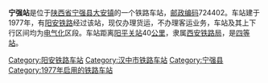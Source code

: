 {{noteTA
|1=zh-cn:始发车次; zh-hk:列車班次;
|2=zh-cn:车次; zh-hk:班次;
}}
{{Infobox China railway station 
|车站名称 = 宁强站
|车站名称拼音 = 
|车站地址 = [[陕西省|陕西省]][[宁强县|宁强县]]
|归属 = [[西安铁路局|西安铁路局]]
|车站等级 = [[四等站_(中铁)|四等站]]
|线路 = [[阳安铁路|阳安铁路]]
}}
'''宁强站'''是位于[[陕西省|陕西省]][[宁强县|宁强县]][[大安镇|大安镇]]的一个铁路车站，[[邮政编码|邮政编码]]724402。车站建于1977年，有[[阳安铁路|阳安铁路]]经过该站，现仅办理货运，不办理客运业务，车站及其上下行区间均为[[电气化|电气化]]区段。车站距离[[阳平关站|阳平关站]]40[[公里|公里]]，隶属[[西安铁路局|西安铁路局]]，是[[四等站_(中铁)|四等站]]。

{{start rail box}}
{{s-inop|[[响水站|响水站]]}}
{{s-line|[[阳安铁路|阳安铁路]]}}
{{s-inop|[[青羊驿站|青羊驿站]]}}
{{end box}}
{{阳安铁路}}
{{铁路车站小作品}}
{{陕西小作品}}

[[Category:阳安铁路车站|Category:阳安铁路车站]]
[[Category:汉中市铁路车站|Category:汉中市铁路车站]]
[[Category:宁强县|Category:宁强县]]
[[Category:1977年启用的铁路车站|Category:1977年启用的铁路车站]]